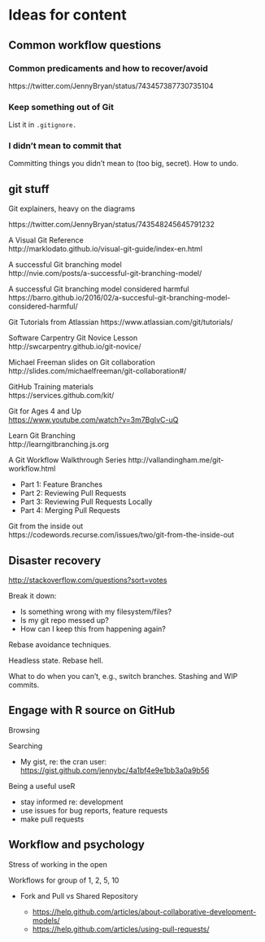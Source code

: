 # Ideas for content

## Common workflow questions

### Common predicaments and how to recover/avoid

https://twitter.com/JennyBryan/status/743457387730735104

### Keep something out of Git

List it in `.gitignore.`

### I didn't mean to commit that

Committing things you didn't mean to (too big, secret). How to undo.

## git stuff

Git explainers, heavy on the diagrams

https://twitter.com/JennyBryan/status/743548245645791232

A Visual Git Reference\
http://marklodato.github.io/visual-git-guide/index-en.html

A successful Git branching model\
http://nvie.com/posts/a-successful-git-branching-model/

A successful Git branching model considered harmful\
https://barro.github.io/2016/02/a-succesful-git-branching-model-considered-harmful/

Git Tutorials from Atlassian https://www.atlassian.com/git/tutorials/

Software Carpentry Git Novice Lesson\
http://swcarpentry.github.io/git-novice/

Michael Freeman slides on Git collaboration\
http://slides.com/michaelfreeman/git-collaboration#/

GitHub Training materials\
https://services.github.com/kit/

Git for Ages 4 and Up\
<https://www.youtube.com/watch?v=3m7BgIvC-uQ>

Learn Git Branching\
http://learngitbranching.js.org

A Git Workflow Walkthrough Series http://vallandingham.me/git-workflow.html

-   Part 1: Feature Branches
-   Part 2: Reviewing Pull Requests
-   Part 3: Reviewing Pull Requests Locally
-   Part 4: Merging Pull Requests

Git from the inside out\
https://codewords.recurse.com/issues/two/git-from-the-inside-out

## Disaster recovery

<http://stackoverflow.com/questions?sort=votes>

Break it down:

-   Is something wrong with my filesystem/files?
-   Is my git repo messed up?
-   How can I keep this from happening again?

Rebase avoidance techniques.

Headless state. Rebase hell.

What to do when you can't, e.g., switch branches. Stashing and WIP commits.

## Engage with R source on GitHub

Browsing

Searching

-   My gist, re: the cran user: <https://gist.github.com/jennybc/4a1bf4e9e1bb3a0a9b56>

Being a useful useR

-   stay informed re: development
-   use issues for bug reports, feature requests
-   make pull requests

## Workflow and psychology

Stress of working in the open

Workflows for group of 1, 2, 5, 10

-   Fork and Pull vs Shared Repository

    -   <https://help.github.com/articles/about-collaborative-development-models/>
    -   <https://help.github.com/articles/using-pull-requests/>
